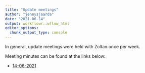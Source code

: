 ```yaml
---
title: "Update meetings"
author: "jennysjaarda"
date: "2021-06-14"
output: workflowr::wflow_html
editor_options:
  chunk_output_type: console
---
```


In general, update meetings were held with Zoltan once per week. 

Meeting minutes can be found at the links below: 

- [14-06-2021](update_meeting_14_06_2021.html)

